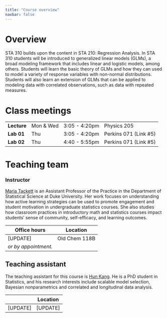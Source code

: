 ```yaml
---
title: "Course overview"
navbar: false
---
```


# Overview

STA 310 builds upon the content in STA 210: Regression Analysis. In STA 310 students will be introduced to generalized linear models (GLMs), a broad modeling framework that includes linear and logistic models, among others. Students will learn the basic theory of GLMs and how they can used to model a variety of response variables with non-normal distributions. Students will also learn an extension of GLMs that can be applied to modeling data with correlated observations, such as data with repeated measures.

# Class meetings

|             |           |               |                       |
|-------------|-----------|---------------|-----------------------|
| **Lecture** | Mon & Wed | 3:05 - 4:20pm | Physics 205           |
| **Lab 01**  | Thu       | 3:05 - 4:20pm | Perkins 071 (Link #5) |
| **Lab 02**  | Thu       | 4:40 - 5:55pm | Perkins 071 (Link #5) |

# Teaching team

### Instructor

[Maria Tackett](https://www2.stat.duke.edu/~mt324) is an Assistant Professor of the Practice in the Department of Statistical Science at Duke University. Her work focuses on understanding how active learning strategies can be used to promote engagement and student motivation in undergraduate statistics courses. She also studies how classroom practices in introductory math and statistics courses impact students' sense of community, self-efficacy, and learning outcomes.

| Office hours         | Location      |
|----------------------|---------------|
| \[UPDATE\]           | Old Chem 118B |
| *or by appointment.* |               |

## Teaching assistant

The teaching assistant for this course is [Hun Kang](www.linkedin.com/in/gyeonghunkang). He is a PhD student in Statistics, and his research interests include scalable model selection, Bayesian nonparametrics and correlated and longitudinal data analysis.

|            | Location   |
|------------|------------|
| \[UPDATE\] | \[UPDATE\] |
